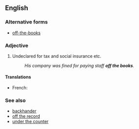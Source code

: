 ==English==

===Alternative forms===
* [[off-the-books]]

===Adjective===
{{en-adj|head=[[off]] [[the]] [[book]]s|-}}

# {{label|en|colloquial|with regard to income}} Undeclared for tax and social insurance etc.
#: ''His company was fined for paying staff '''off the books'''.''

====Translations====
{{trans-top|undeclared for tax and social insurance}}
* French: {{t|fr|hors des comptes}}
{{trans-mid}}
{{trans-bottom}}

===See also===
* [[backhander]] <!-- ??? -->
* [[off the record]]
* [[under the counter]]